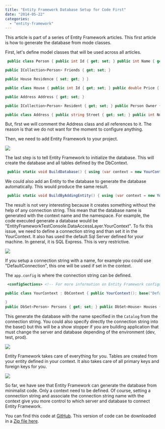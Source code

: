 ```yaml
---
title: "Entity Framework Database Setup for Code First"
date: "2014-05-22"
categories: 
  - "entity-framework"
---
```


This article is part of a series of Entity Framework articles. This first article is how to generate the database from mode classes.

First, let's define model classes that will be used across all articles.


```csharp
 public class Person { public int Id { get; set; } public int Name { get; set; } public DateTime BirthDate { get; set; }

public ICollection<Person> Friends { get; set; }

public House Residence { set; get; } }

public class House { public int Id { get; set; } public double Price { get; set; }

public Address Address { get; set; }

public ICollection<Person> Resident { get; set; } public Person Owner { get; set; } }

public class Address { public string Street { get; set; } public int Number { get; set; } public string City { get; set; } } 
```

But, first we will comment the Address class and all references to it. The reason is that we do not want for the moment to configure anything.

Then, we need to add Entity Framework to your project.

![](/images/blog/EntityFrameworkAddNugetReference-400x129.png)

The last step is to tell Entity Framework to initialize the database. This will create the database and all tables defined by the DbContext.


```csharp
 public static void BuildDatabase() { using (var context = new YourContext()) { context.Database.Initialize(true); } } 
```

We could also add an Entity to the database to generate the database automatically. This would produce the same result.


```csharp
 public static void BuildByAddingEntity() { using (var context = new YourContext()) { var stud = new Person() { Name = "Person1", BirthDate = new DateTime(1990, 01, 01) }; context.Persons.Add(stud); context.SaveChanges(); } } 
```

The result is not very interesting because it creates something without the help of any connection string. This mean that the database name is generated with the context name and the namespace. For example, the code executed generate a database would be "EntityFrameworkTestConsole.DataAccessLayer.YourContext". To fix this issue, we need to define a connection string and than set it in the YourContext. It also has used the default Sql Server defined for your machine. In general, it is SQL Express. This is very restrictive.

![](/images/blog/SqlManagerEntityFrameworkDatabaseName.png)

If you setup a connection string with a name, for example you could use "DefaultConnection", this one will be used if set in the context.

The `app.config` is where the connection string can be defined.


```xml
 <configSections> <!-- For more information on Entity Framework configuration, visit http://go.microsoft.com/fwlink/?LinkID=237468 --> <section name="entityFramework" type="System.Data.Entity.Internal.ConfigFile.EntityFrameworkSection, EntityFramework, Version=6.0.0.0, Culture=neutral, PublicKeyToken=b77a5c561934e089" requirePermission="false" /> </configSections> <connectionStrings> <add name="DefaultConnection" connectionString="Data Source=(LocalDb)\\v11.0;Initial Catalog=EntityFrameworkTestConsole;Integrated Security=True" providerName="System.Data.SqlClient" /> </connectionStrings> 
```


```csharp
public class YourContext : DbContext { public YourContext(): base("DefaultConnection") {

} 
public DbSet<Person> Persons { get; set; } public DbSet<House> Houses { get; set; } } 
```

This generate the database with the name specified in the `Catalog` from the connection string. You could also specify directly the connection string into the base() but this will be a show stopper if you are building application that must change the server and database depending of the environment (dev, test, prod).

![](/images/blog/SqlManagerEntityFrameworkDatabaseName2.png)

Entity Framework takes care of everything for you. Tables are created from your entity defined in your context. It also takes care of all primary keys and foreign keys for you. 

![](/images/blog/DatabaseTables.png)

So far, we have see that Entity Framework can generate the database from minimalist code. Only a context need to be defined. Of course, setting a connection string and associate the connection string name with the context give you more control to which server and database to connect Entity Framework.

You can find this code at [GitHub](https://github.com/MrDesjardins/EntityFrameworkTestConsole). This version of code can be downloaded in a [Zip file here](https://github.com/MrDesjardins/EntityFrameworkTestConsole/archive/3a5664aca9742cd0df00e04c01a6308fa070d277.zip).
